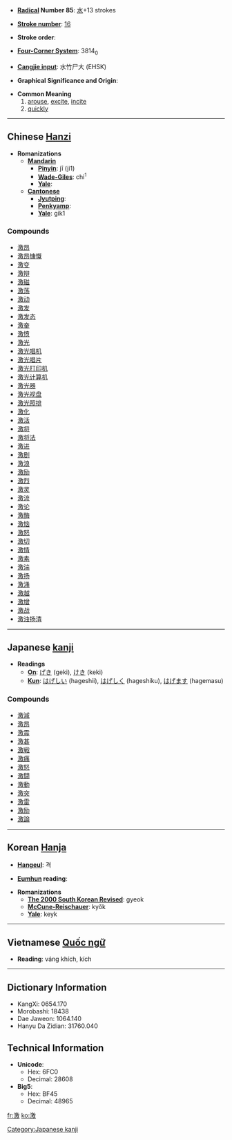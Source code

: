 * '''[[Wiktionary:Chinese radical index| Radical]] Number 85''': [[Wiktionary:Chinese radical index 水|水]]+13 strokes

* '''[[Wiktionary:Chinese total strokes index|Stroke number]]''': [[Wiktionary:Chinese total strokes index 16|16]]

* '''Stroke order''': 

* '''[[Wiktionary:Chinese four corner index|Four-Corner System]]''': 3814<sub>0</sub>

* '''[[Wiktionary:Chinese Cangjie index|Cangjie input]]''': 水竹尸大 (EHSK)

* '''Graphical Significance and Origin''': 

* '''Common Meaning'''
*# [[arouse]], [[excite]], [[incite]]
*# [[quickly]]


----

== Chinese [[Hanzi]] ==

* '''Romanizations'''
** '''[[Mandarin]]'''
*** '''[[Pinyin]]''': jī (ji1)
*** '''[[Wade-Giles]]''': chi<sup>1</sup>
*** '''[[Yale]]''': 
** '''[[Cantonese]]'''
*** '''[[Jyutping]]''':
*** '''[[Penkyamp]]''': 
*** '''[[Yale]]''': gik1

===Compounds===
*[[激昂]]
*[[激昂慷慨]]
*[[激变]]
*[[激辩]]
*[[激磁]]
*[[激荡]]
*[[激动]]
*[[激发]]
*[[激发态]]
*[[激奋]]
*[[激愤]]
*[[激光]]
*[[激光唱机]]
*[[激光唱片]]
*[[激光打印机]]
*[[激光计算机]]
*[[激光器]]
*[[激光视盘]]
*[[激光照排]]
*[[激化]]
*[[激活]]
*[[激将]]
*[[激将法]]
*[[激进]]
*[[激剧]]
*[[激浪]]
*[[激励]]
*[[激烈]]
*[[激灵]]
*[[激流]]
*[[激论]]
*[[激酶]]
*[[激恼]]
*[[激怒]]
*[[激切]]
*[[激情]]
*[[激素]]
*[[激湍]]
*[[激扬]]
*[[激涌]]
*[[激越]]
*[[激增]]
*[[激战]]
*[[激浊扬清]]


----

== Japanese [[kanji]] ==

* '''Readings'''
** '''[[On]]''': [[げき]] (geki), [[けき]] (keki)
** '''[[Kun]]''': [[はげしい]] (hageshii), [[はげしく]] (hageshiku), [[はげます]] (hagemasu)

===Compounds===
*[[激減]]
*[[激昂]]
*[[激震]]
*[[激甚]]
*[[激戦]]
*[[激痛]]
*[[激怒]]
*[[激闘]]
*[[激動]]
*[[激突]]
*[[激雷]]
*[[激励]]
*[[激論]]
 

----

== Korean [[Hanja]] ==

* '''[[Hangeul]]''': 격

* '''[[Eumhun]] reading''': 

* '''Romanizations'''
** '''[[The 2000 South Korean Revised Romanization|The 2000 South Korean Revised]]''': gyeok
** '''[[McCune-Reischauer]]''': kyŏk
** '''[[Yale]]''': keyk


----

== Vietnamese [[Quốc ngữ]] ==

* '''Reading''': váng khích, kích

----

== Dictionary Information ==

* KangXi: 0654.170
* Morobashi: 18438
* Dae Jaweon: 1064.140
* Hanyu Da Zidian: 31760.040

== Technical Information ==

* '''Unicode''':
** Hex: 6FC0
** Decimal: 28608
* '''Big5''':
** Hex: BF45
** Decimal: 48965

[[Category:Japanese kanji]]

[[fr:激]]
[[ko:激]]